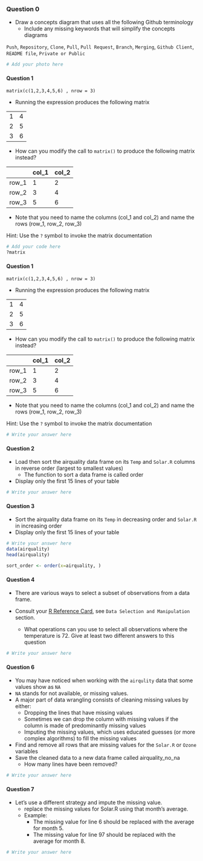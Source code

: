 ### Question 0

*  Draw a concepts diagram that uses all the following Github terminology 
   * Include any missing keywords that will simplify the concepts diagrams 


`Push`, `Repository`, `Clone`, `Pull`, `Pull Request`, `Branch`, `Merging`, `Github Client`, `README file`, `Private or Public`

```r
# Add your photo here

```

#### Question 1

`matrix(c(1,2,3,4,5,6) , nrow = 3)`

* Running the expression produces the following matrix

|  |  |
|---|---|
| 1 | 4 |
| 2 | 5 |
| 3 | 6 |

* How can you modify the call to `matrix()` to produce the following matrix instead?

|   | col_1 |  col_2 |
| --- |---|---|
| row_1 | 1 | 2 |
| row_2 | 3 | 4 |
| row_3 | 5 | 6 |

* Note that you need to name the columns (col_1 and col_2) and name the rows (row_1, row_2, row_3)

Hint: Use the `?` symbol to invoke the matrix documentation

```r
# Add your code here
?matrix

```

#### Question 1

`matrix(c(1,2,3,4,5,6) , nrow = 3)`

* Running the expression produces the following matrix

|  |  |
|---|---|
| 1 | 4 |
| 2 | 5 |
| 3 | 6 |

* How can you modify the call to `matrix()` to produce the following matrix instead?

|   | col_1 |  col_2 |
| --- |---|---|
| row_1 | 1 | 2 |
| row_2 | 3 | 4 |
| row_3 | 5 | 6 |

* Note that you need to name the columns (col_1 and col_2) and name the rows (row_1, row_2, row_3)

Hint: Use the `?` symbol to invoke the matrix documentation

```r
# Write your answer here
```

#### Question 2

* Load then sort the airquality data frame on its `Temp` and `Solar.R` columns in reverse order (largest to smallest values)
  * The function to sort a data frame is called order
* Display only the first 15 lines of your table

```r
# Write your answer here
```

#### Question 3

* Sort the airquality data frame on its `Temp` in decreasing order and `Solar.R` in increasing order
* Display only the first 15 lines of your table

```r
# Write your answer here
data(airquality)
head(airquality)

sort_order <- order(x=airquality, )
```

#### Question 4

* There are various ways to select a subset of observations from a data frame.

* Consult your [R Reference Card](https://cran.r-project.org/doc/contrib/Baggott-refcard-v2.pdf), see `Data Selection and Manipulation` section.
  * What operations can you use to select all observations where the temperature is 72. Give at least two different answers to this question


```r
# Write your answer here
```

#### Question 6

* You may have noticed when working with the `airqulity` data that some values show as `NA`
 * `NA` stands for not available, or missing values.
* A major part of data wrangling consists of cleaning missing values by either:
  * Dropping the lines that have missing values
   * Sometimes we can drop the column with missing values if the column is made of predominantly missing values
  * Imputing the missing values, which uses educated guesses (or more complex algorithms) to fill the missing values
  
* Find and remove all rows that are missing values for the `Solar.R` or `Ozone` variables
* Save the cleaned data to a new data frame called airquality_no_na
  * How many lines have been removed?

```r
# Write your answer here
```

#### Question 7
* Let's use a different strategy and impute the missing value.
  * replace the missing values for Solar.R using that month's average.
  * Example:
    * The missing value for line 6 should be replaced with the average for month 5.
    * The missing value for line 97 should be replaced with the average for month 8.

```r
# Write your answer here
```

